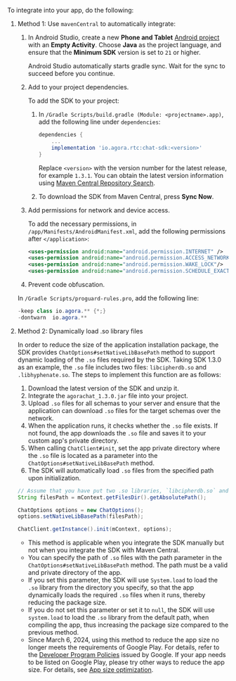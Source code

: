 <PlatformWrapper platform="android">

To integrate <Vpd k="NAME"/> into your app, do the following:

1. Method 1: Use `mavenCentral` to automatically integrate:

    1. In Android Studio, create a new **Phone and Tablet** [Android project](https://developer.android.com/studio/projects/create-project) with an **Empty Activity**. Choose **Java** as the project language, and ensure that the **Minimum SDK** version is set to `21` or higher. 

        Android Studio automatically starts gradle sync. Wait for the sync to succeed before you continue.

    1. Add <Vpd k="SDK"/> to your project dependencies. 

        To add the SDK to your project:
        
        1. In `/Gradle Scripts/build.gradle (Module: <projectname>.app)`, add the following line under `dependencies`:

            ```groovy
            dependencies {
                ...
                implementation 'io.agora.rtc:chat-sdk:<version>'
            }
            ```

            Replace `<version>` with the version number for the latest <Vpd k="SDK"/> release, for example `1.3.1`. You can obtain the latest version information using [Maven Central Repository Search](https://central.sonatype.com/artifact/io.agora.rtc/chat-sdk/versions).

        1. To download the SDK from Maven Central, press **Sync Now**.

    1. Add permissions for network and device access.

        To add the necessary permissions, in `/app/Manifests/AndroidManifest.xml`, add the following permissions after `</application>`:
            
        ```xml
        <uses-permission android:name="android.permission.INTERNET" />
        <uses-permission android:name="android.permission.ACCESS_NETWORK_STATE"/>
        <uses-permission android:name="android.permission.WAKE_LOCK"/>
        <uses-permission android:name="android.permission.SCHEDULE_EXACT_ALARM" />
        ```

    1. Prevent code obfuscation.

    In `/Gradle Scripts/proguard-rules.pro`, add the following line:

    ```java
    -keep class io.agora.** {*;}
    -dontwarn  io.agora.**
    ```

1. Method 2: Dynamically load .so library files

    In order to reduce the size of the application installation package, the SDK provides `ChatOptions#setNativeLibBasePath` method to support dynamic loading of the `.so` files required by the SDK. Taking SDK 1.3.0 as an example, the `.so` file includes two files: `libcipherdb.so` and `.libhyphenate.so`. The steps to implement this function are as follows:

    1. Download the latest version of the SDK and unzip it.
    1. Integrate the `agorachat_1.3.0.jar` file into your project.
    1. Upload `.so` files for all schemas to your server and ensure that the application can download `.so` files for the target schemas over the network.
    1. When the application runs, it checks whether the `.so` file exists. If not found, the app downloads the `.so` file and saves it to your custom app's private directory.
    1. When calling `ChatClient#init`, set the app private directory where the `.so` file is located as a parameter into the `ChatOptions#setNativeLibBasePath` method.
    1. The SDK will automatically load `.so` files from the specified path upon initialization.

    ```java
    // Assume that you have put two .so libraries, `libcipherdb.so` and `libagora-chat-sdk.so` in the /data/data/packagename/files directory of the app.
    String filesPath = mContext.getFilesDir().getAbsolutePath();

    ChatOptions options = new ChatOptions();
    options.setNativeLibBasePath(filesPath);

    ChatClient.getInstance().init(mContext, options);
    ```
    <Admonition type="tip" title="Tip"><ul><li>This method is applicable when you integrate the SDK manually but not when you integrate the SDK with Maven Central.</li><li>You can specify the path of `.so` files with the path parameter in the `ChatOptions#setNativeLibBasePath` method. The path must be a valid and private directory of the app.</li><li>If you set this parameter, the SDK will use `System.load` to load the `.so` library from the directory you specify, so that the app dynamically loads the required `.so` files when it runs, thereby reducing the package size.</li><li>If you do not set this parameter or set it to `null`, the SDK will use `system.load` to load the `.so` library from the default path, when compiling the app, thus increasing the package size compared to the previous method.</li><li>Since March 6, 2024, using this method to reduce the app size no longer meets the requirements of Google Play. For details, refer to the [Developer Program Policies](https://support.google.com/googleplay/android-developer/answer/14906471?hl=en&visit_id=638555962315571301-1274648059&rd=1) issued by Google. If your app needs to be listed on Google Play, please try other ways to reduce the app size. For details, see [App size optimization](/realtime-communication/best-practices/app-size-optimization#dynamically-load-so-files).</li></ul></Admonition>

</PlatformWrapper>
